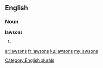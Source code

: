 ==English==

===Noun===
'''lawsons'''

# {{plural of|[[lawson]]}}

[[Category:English plurals]]

[[ar:lawsons]]
[[fr:lawsons]]
[[ku:lawsons]]
[[my:lawsons]]
